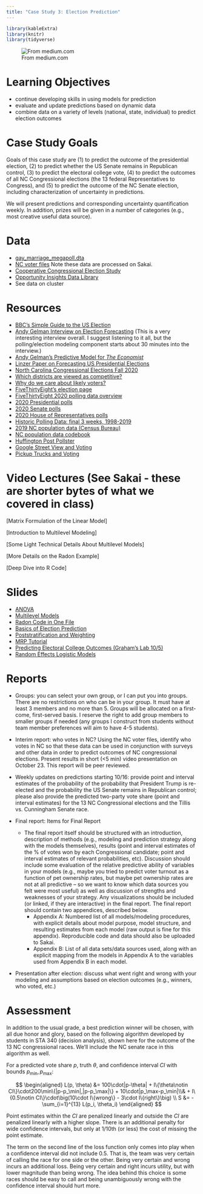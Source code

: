 ```yaml
---
title: "Case Study 3: Election Prediction"
---
```


```r
library(kableExtra)
library(knitr)
library(tidyverse)
```
![From medium.com](images/2020election.png)

# Learning Objectives

- continue developing skills in using models for prediction
- evaluate and update predictions based on dynamic data
- combine data on a variety of levels (national, state, individual) to predict election outcomes

# Case Study Goals
Goals of this case study are (1) to predict the outcome of the presidential election, (2) to predict whether the US Senate remains in Republican control, (3) to predict the electoral college vote, (4) to predict the outcomes of all NC Congressional elections (the 13 federal Representatives to Congress), and (5) to predict the outcome of the NC Senate election, including characterization of uncertainty in predictions.

We will present predictions and corresponding uncertainty quantification weekly. In addition, prizes will be given in a number of categories (e.g., most creative useful data source).

# Data

- [gay_marriage_megapoll.dta](decks/data/gay_marriage_megapoll.dta)
- [NC voter files](https://dl.ncsbe.gov/?prefix=data/) Note these data are processed on Sakai.
- [Cooperative Congressional Election Study](https://cces.gov.harvard.edu/pages/welcome-cooperative-congressional-election-study) 
- [Opportunity Insights Data Library](https://opportunityinsights.org/data/?geographic_level=0&topic=0&paper_id=0#resource-listing)
- See data on cluster 

# Resources

- [BBC's Simple Guide to the US Election](https://www.bbc.com/news/election-us-2020-53785985)
- [Andy Gelman Interview on Election Forecasting](https://www.datacamp.com/community/blog/election-forecasting-polling) (This is a very interesting interview overall. I suggest listening to it all, but the polling/election modeling component starts about 30 minutes into the interview.)
- [Andy Gelman's Predictive Model for *The Economist*](https://projects.economist.com/us-2020-forecast/president/how-this-works)
- [Linzer Paper on Forecasting US Presidential Elections]( https://votamatic.org/wp-content/uploads/2013/07/Linzer-JASA13.pdf)
- [North Carolina Congressional Elections Fall 2020](https://ballotpedia.org/United_States_House_of_Representatives_elections_in_North_Carolina,_2020)
- [Which districts are viewed as competitive?](https://ballotpedia.org/U.S._House_battlegrounds,_2020)
- [Why do we care about likely voters?](https://fivethirtyeight.com/features/registered-voter-polls-will-usually-overrate-democrats/)
- [FiveThirtyEight's election page]( https://fivethirtyeight.com/politics/elections/)
- [FiveThirtyEight 2020 polling data overview](https://github.com/fivethirtyeight/data/tree/master/polls)
- [2020 Presidential polls](https://projects.fivethirtyeight.com/polls-page/president_polls.csv)
- [2020 Senate polls](https://projects.fivethirtyeight.com/polls-page/senate_polls.csv)
- [2020 House of Representatives polls](https://projects.fivethirtyeight.com/polls-page/house_polls.csv)
- [Historic Polling Data: final 3 weeks, 1998-2019]( https://github.com/fivethirtyeight/data/tree/master/pollster-ratings)
- [2019 NC population data (Census Bureau)](https://www2.census.gov/programs-surveys/popest/datasets/2010-2019/counties/asrh/cc-est2019-alldata-37.csv)
- [NC population data codebook](https://www2.census.gov/programs-surveys/popest/technical-documentation/file-layouts/2010-2019/cc-est2019-alldata.pdf)
- [Huffington Post Pollster](https://elections.huffingtonpost.com/pollster)
- [Google Street View and Voting](https://www.citylab.com/transportation/2017/12/google-street-view-data-demographics-cars-research/547436/)
- [Pickup Trucks and Voting](http://www.thedrive.com/news/16712/trump-supporting-towns-more-likely-to-be-filled-with-pickup-trucks-study-claims)

# Video Lectures (See Sakai - these are shorter bytes of what we covered in class)

[Matrix Formulation of the Linear Model]

[Introduction to Multilevel Modeling]

[Some Light Technical Details About Multilevel Models]

[More Details on the Radon Example]

[Deep Dive into R Code]



# Slides 
- [ANOVA](decks/anova.html)
- [Multilevel Models](decks/multilevel.html)
- [Radon Code in One File](decks/radoncode.html)
- [Basics of Election Prediction](decks/cs03_1.html)
- [Poststratification and Weighting](decks/cs03_2.html)
- [MRP Tutorial](decks/cs03_3.html)
- [Predicting Electoral College Outcomes (Graham's Lab 10/5)](decks/electoralcollege.html)
- [Random Effects Logistic Models](decks/glmm_01_deck.html)

# Reports

- Groups: you can select your own group, or I can put you into groups. There are no restrictions on who can be in your group. It must have at least 3 members and no more than 5. Groups will be allocated on a first-come, first-served basis.  I reserve the right to add group members to smaller groups if needed (any groups I construct from students without team member preferences will aim to have 4-5 students).

- Interim report: who votes in NC? Using the NC voter files, identify who votes in NC so that these data can be used in conjunction with surveys and other data in order to predict outcomes of NC congressional elections. Present results in short (<5 min) video presentation on October 23. This report will be peer reviewed.

- Weekly updates on predictions starting 10/16: provide point and interval estimates of the probability of the probability that President Trump is re-elected and the probability the US Senate remains in Republican control; please also provide the predicted two-party vote share (point and interval estimates) for the 13 NC Congressional elections and the Tillis vs. Cunningham Senate race.

- Final report: Items for Final Report
  - The final report itself should be structured with an introduction, description of methods (e.g., modeling and prediction strategy along with the models themselves), results (point and interval estimates of the % of votes won by each Congressional candidate; point and interval estimates of relevant probabilities, etc). Discussion should include some evaluation of the relative predictive ability of variables in your models (e.g., maybe you tried to predict voter turnout as a function of pet ownership rates, but maybe pet ownership rates are not at all predictive – so we want to know which data sources you felt were most useful) as well as discussion of strengths and weaknesses of your strategy. Any visualizations should be included (or linked, if they are interactive) in the final report. The final report should contain two appendices, described below.
    - Appendix A: Numbered list of all models/modeling procedures, with explicit details about model purpose, model structure, and resulting estimates from each model (raw output is fine for this appendix). Reproducible code and data should also be uploaded to Sakai.
    - Appendix B: List of all data sets/data sources used, along with an explicit mapping from the models in Appendix A to the variables used from Appendix B in each model.
- Presentation after election: discuss what went right and wrong with your modeling and assumptions based on election outcomes (e.g., winners, who voted, etc.)

# Assessment

In addition to the usual grade, a best prediction winner will be chosen, with all due honor and glory, based on the following algorithm developed by students in STA 340 (decision analysis), shown here for the outcome of the 13 NC congressional races. We'll include the NC senate race in this algorithm as well.

For a predicted vote share $p$, truth $\theta$, and confidence interval $CI$ with bounds $p_\min, p_\max$:

$$
\begin{aligned}
L(p, \theta) &=
100\cdot|p-\theta| + I\{\theta\notin CI\}\cdot200\min\{|p-p_\min|,|p-p_\max|\} + 10\cdot|p_\max-p_\min|\\& + I\{0.5\notin CI\}\cdot\big(10\cdot I\{wrong\} - 3\cdot I\{right\}\big)  \\
S &= -\sum_{i=1}^{13} L(p_i, \theta_i)
\end{aligned}
$$

Point estimates within the $CI$ are penalized linearly and outside the $CI$ are penalized linearly with a higher slope. There is an additional penalty for wide confidence intervals, but only at 1/10th (or less) the cost of missing the point estimate. 

The term on the second line of the loss function only comes into play when a confidence interval did not include 0.5. That is, the team was very certain of calling the race for one side or the other. Being very certain and wrong incurs an additional loss. Being very certain and right incurs utility, but with lower magnitude than being wrong. The idea behind this choice is some races should be easy to call and being unambiguously wrong with the confidence interval should hurt more.
                                                                                  